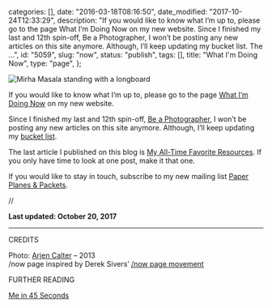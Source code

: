
  categories: [],
  date: "2016-03-18T08:16:50",
  date_modified: "2017-10-24T12:33:29",
  description:
    "If you would like to know what I’m up to, please go to the page What I’m Doing Now on my new website. Since I finished my last and 12th spin-off, Be a Photographer, I won’t be posting any new articles on this site anymore. Although, I’ll keep updating my bucket list. The …",
  id: "5059",
  slug: "now",
  status: "publish",
  tags: [],
  title: "What I'm Doing Now",
  type: "page",
};


![Mirha Masala standing with a longboard](/pages/tsop/mirha-standing-longboard_1.jpg)

If you would like to know what I’m up to, please go to the page [What I’m Doing Now](http://www.mirhamasala.com/about#now) on my new website.

Since I finished my last and 12th spin-off, [Be a Photographer](/tsop/posts/photographer-month/), I won’t be posting any new articles on this site anymore. Although, I’ll keep updating my [bucket list](/tsop/posts/bucket-list/#list).

The last article I published on this blog is [My All-Time Favorite Resources](/tsop/resources/). If you only have time to look at one post, make it that one.

If you would like to stay in touch, subscribe to my new mailing list [Paper Planes & Packets](http://eepurl.com/c6iLqr).

//

**Last updated: October 20, 2017**

---

CREDITS

Photo: [Arjen Calter](https://about.me/arjencalter) – 2013\
/now page inspired by Derek Sivers’ [/now page movement](https://sivers.org/nowff)

FURTHER READING

[Me in 45 Seconds](/tsop/posts/aboutme/)
